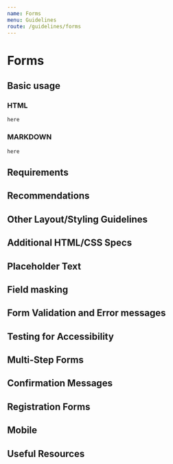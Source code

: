 ```yaml
---
name: Forms
menu: Guidelines
route: /guidelines/forms
---
```


# Forms

## Basic usage

### HTML

`here`

### MARKDOWN 

`here`

## Requirements

## Recommendations

## Other Layout/Styling Guidelines

## Additional HTML/CSS Specs

## Placeholder Text

## Field masking

## Form Validation and Error messages

## Testing for Accessibility

## Multi-Step Forms

## Confirmation Messages

## Registration Forms

## Mobile

## Useful Resources